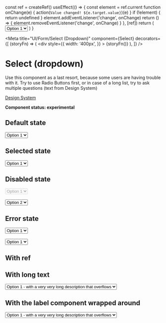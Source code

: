 
  const ref = createRef()
  useEffect(() => {
    const element = ref.current
    function onChange(e) {
      action(`Value changed! ${e.target.value}`)(e)
    }
    if (!element) {
      return undefined
    }
    element.addEventListener('change', onChange)
    return () => {
      element.removeEventListener('change', onChange)
    }
  }, [ref])
  return (
    <Select id="with-ref" label="Select with ref" ref={ref}>
      <option value="1">Option 1</option>
      <option value="2">Option 2</option>
      <option value="3">Option 3</option>
      <option value="4">Option 4</option>
    </Select>
  )
}

<Meta
  title="UI/Form/Select (Dropdown)"
  component={Select}
  decorators={[
    (storyFn) => (
      <div
        style={{
          width: '400px',
        }}
      >
        {storyFn()}
      </div>
    ),
  ]}
/>

# Select (dropdown)

Use this component as a last resort, because some users are having trouble
with it. Try to use Radio Buttons first, or in case of a long list, try
to ask multiple questions (text from Design System)

[Design System](https://designsystem.amsterdam.nl/7awj1hc9f/p/6561a5-selection-dropdown)

**Component status: experimental**

## Default state

<Preview>
  <Story name="Default state">
    <Select id="select-1" label="Label">
      <option value="1">Option 1</option>
      <option value="2">Option 2</option>
      <option value="3">Option 3</option>
      <option value="4">Option 4</option>
    </Select>
  </Story>
</Preview>

## Selected state

<Preview>
  <Story name="Selected state">
    <Select id="select-1" label="Label" defaultValue="2">
      <option value="1">Option 1</option>
      <option value="2">Option 2</option>
      <option value="3">Option 3</option>
      <option value="4">Option 4</option>
    </Select>
  </Story>
</Preview>

## Disabled state

<Preview>
  <Story name="Disabled state">
    <React.Fragment>
      <Select id="select-1" label="Disabled Select component" disabled>
        <option value="1">Option 1</option>
        <option value="2">Option 2</option>
        <option value="3">Option 3</option>
        <option value="4">Option 4</option>
      </Select>
      <br />
      <br />
      <Select id="select-2" label="Disabled specific Option">
        <option value="1" disabled>
          Option 1
        </option>
        <option value="2">Option 2</option>
        <option value="3">Option 3</option>
        <option value="4">Option 4</option>
      </Select>
    </React.Fragment>
  </Story>
</Preview>

## Error state

<Preview>
  <Story name="Error state">
    <React.Fragment>
      <Select id="select-1" label="With Error Message" error>
        <option value="1">Option 1</option>
        <option value="2">Option 2</option>
        <option value="3">Option 3</option>
        <option value="4">Option 4</option>
      </Select>
      <ErrorMessage message="Error message" />
      <br />
      <br />
      <Select id="select-2" label="Without Error Message" error>
        <option value="1">Option 1</option>
        <option value="2">Option 2</option>
        <option value="3">Option 3</option>
        <option value="4">Option 4</option>
      </Select>
    </React.Fragment>
  </Story>
</Preview>

## With ref

<Preview>
  <Story name="With ref">
    <SelectWithRef />
  </Story>
</Preview>

## With long text

<Preview>
  <Story name="With long text">
    <Select id="select-1" label="Select with long text">
      <option value="1">
        Option 1 - with a very very long description that overflows
      </option>
      <option value="2">
        Option 2 - with a very very long description that overflows
      </option>
      <option value="3">
        Option 3 - with a very very long description that overflows
      </option>
      <option value="4">
        Option 4 - with a very very long description that overflows
      </option>
    </Select>
  </Story>
</Preview>

## With the label component wrapped around

<Preview>
  <Story name="With the label component wrapped around">
    <Label htmlFor="select-with-label" label="Test">
      <Select id="select-with-label">
        <option value="1">
          Option 1 - with a very very long description that overflows
        </option>
        <option value="2">
          Option 2 - with a very very long description that overflows
        </option>
        <option value="3">
          Option 3 - with a very very long description that overflows
        </option>
        <option value="4">
          Option 4 - with a very very long description that overflows
        </option>
      </Select>
    </Label>
  </Story>
</Preview>
